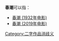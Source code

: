 '''春潮'''可以指：
* [[春潮_(1932年电影)|春潮 (1932年电影)]]
* [[春潮_(2019年电影)|春潮 (2019年电影)]]

{{disambig}}

[[Category:二字作品消歧义|Category:二字作品消歧义]]